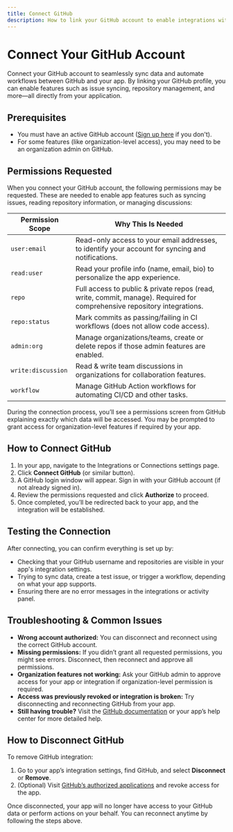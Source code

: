 ```yaml
---
title: Connect GitHub
description: How to link your GitHub account to enable integrations with your app.
---
```


# Connect Your GitHub Account

Connect your GitHub account to seamlessly sync data and automate workflows between GitHub and your app. By linking your GitHub profile, you can enable features such as issue syncing, repository management, and more—all directly from your application.

## Prerequisites

- You must have an active GitHub account ([Sign up here](https://github.com/join) if you don't).
- For some features (like organization-level access), you may need to be an organization admin on GitHub.

## Permissions Requested

When you connect your GitHub account, the following permissions may be requested. These are needed to enable app features such as syncing issues, reading repository information, or managing discussions:

| Permission Scope   | Why This Is Needed                                                                                                           |
|-------------------|-----------------------------------------------------------------------------------------------------------------------------|
| `user:email`      | Read-only access to your email addresses, to identify your account for syncing and notifications.                            |
| `read:user`       | Read your profile info (name, email, bio) to personalize the app experience.                                                 |
| `repo`            | Full access to public & private repos (read, write, commit, manage). Required for comprehensive repository integrations.     |
| `repo:status`     | Mark commits as passing/failing in CI workflows (does not allow code access).                                                |
| `admin:org`       | Manage organizations/teams, create or delete repos if those admin features are enabled.                                      |
| `write:discussion`| Read & write team discussions in organizations for collaboration features.                                                    |
| `workflow`        | Manage GitHub Action workflows for automating CI/CD and other tasks.                                                        |

During the connection process, you’ll see a permissions screen from GitHub explaining exactly which data will be accessed. You may be prompted to grant access for organization-level features if required by your app.

## How to Connect GitHub

1. In your app, navigate to the Integrations or Connections settings page.
2. Click **Connect GitHub** (or similar button).
3. A GitHub login window will appear. Sign in with your GitHub account (if not already signed in).
4. Review the permissions requested and click **Authorize** to proceed.
5. Once completed, you’ll be redirected back to your app, and the integration will be established.

## Testing the Connection

After connecting, you can confirm everything is set up by:

- Checking that your GitHub username and repositories are visible in your app's integration settings.
- Trying to sync data, create a test issue, or trigger a workflow, depending on what your app supports.
- Ensuring there are no error messages in the integrations or activity panel.

## Troubleshooting & Common Issues

- **Wrong account authorized:** You can disconnect and reconnect using the correct GitHub account.
- **Missing permissions:** If you didn’t grant all requested permissions, you might see errors. Disconnect, then reconnect and approve all permissions.
- **Organization features not working:** Ask your GitHub admin to approve access for your app or integration if organization-level permission is required.
- **Access was previously revoked or integration is broken:** Try disconnecting and reconnecting GitHub from your app.
- **Still having trouble?** Visit the [GitHub documentation](https://docs.github.com/en) or your app’s help center for more detailed help.

## How to Disconnect GitHub

To remove GitHub integration:

1. Go to your app’s integration settings, find GitHub, and select **Disconnect** or **Remove**.
2. (Optional) Visit [GitHub’s authorized applications](https://github.com/settings/applications) and revoke access for the app.

Once disconnected, your app will no longer have access to your GitHub data or perform actions on your behalf. You can reconnect anytime by following the steps above.
